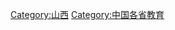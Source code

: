 {{Catnav|頁面分類|各種主題的頁面分類|依中国各省来作的分类|中国各省教育}}

[[Category:山西|Category:山西]]
[[Category:中国各省教育|Category:中国各省教育]]